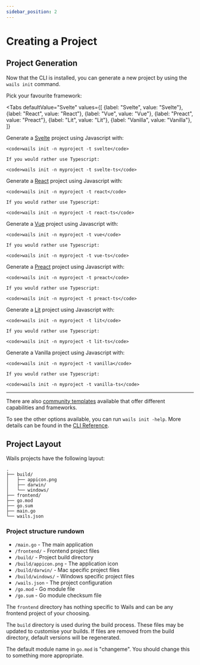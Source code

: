 ```yaml
---
sidebar_position: 2
---
```



# Creating a Project

## Project Generation

Now that the CLI is installed, you can generate a new project by using the `wails init` command.

Pick your favourite framework:

<!-- @formatter:off -->

<Tabs
    defaultValue="Svelte"
    values={[
        {label: "Svelte", value: "Svelte"},
        {label: "React", value: "React"},
        {label: "Vue", value: "Vue"},
        {label: "Preact", value: "Preact"},
        {label: "Lit", value: "Lit"},
        {label: "Vanilla", value: "Vanilla"},
    ]}
>
<TabItem value="Svelte">
    Generate a <a href={"https://svelte.dev/"}>Svelte</a> project using Javascript with:<br/>

    <code>wails init -n myproject -t svelte</code>

    If you would rather use Typescript:

    <code>wails init -n myproject -t svelte-ts</code>
</TabItem>
<TabItem value="React">
    Generate a <a href={"https://reactjs.org/"}>React</a> project using Javascript with:<br/>

    <code>wails init -n myproject -t react</code>

    If you would rather use Typescript:

    <code>wails init -n myproject -t react-ts</code>
</TabItem>
<TabItem value="Vue">
    Generate a <a href={"https://vuejs.org/"}>Vue</a> project using Javascript with:<br/>

    <code>wails init -n myproject -t vue</code>

    If you would rather use Typescript:

    <code>wails init -n myproject -t vue-ts</code>
</TabItem>
<TabItem value="Preact">
    Generate a <a href={"https://preactjs.com/"}>Preact</a> project using Javascript with:<br/>

    <code>wails init -n myproject -t preact</code>

    If you would rather use Typescript:

    <code>wails init -n myproject -t preact-ts</code>
</TabItem>
<TabItem value="Lit">
    Generate a <a href={"https://lit.dev/"}>Lit</a> project using Javascript with:<br/>

    <code>wails init -n myproject -t lit</code>

    If you would rather use Typescript:

    <code>wails init -n myproject -t lit-ts</code>
</TabItem>
<TabItem value="Vanilla">
    Generate a Vanilla project using Javascript with:<br/>

    <code>wails init -n myproject -t vanilla</code>

    If you would rather use Typescript:

    <code>wails init -n myproject -t vanilla-ts</code>
</TabItem>
</Tabs>

<!-- @formatter:on -->
<hr/>

There are also [community templates](../community/templates.mdx) available that offer different capabilities and frameworks.

To see the other options available, you can run `wails init -help`.
More details can be found in the [CLI Reference](../reference/cli.mdx#init).

## Project Layout

Wails projects have the following layout:

```
.
├── build/
│   ├── appicon.png
│   ├── darwin/
│   └── windows/
├── frontend/
├── go.mod
├── go.sum
├── main.go
└── wails.json
```

### Project structure rundown

- `/main.go` - The main application
- `/frontend/` - Frontend project files
- `/build/` - Project build directory
- `/build/appicon.png` - The application icon
- `/build/darwin/` - Mac specific project files
- `/build/windows/` - Windows specific project files
- `/wails.json` - The project configuration
- `/go.mod` - Go module file
- `/go.sum` - Go module checksum file

The `frontend` directory has nothing specific to Wails and can be any frontend project of your choosing.

The `build` directory is used during the build process. These files may be updated to customise your builds. If
files are removed from the build directory, default versions will be regenerated.

The default module name in `go.mod` is "changeme". You should change this to something more appropriate.
